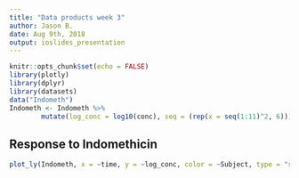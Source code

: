 ```yaml
---
title: "Data products week 3"
author: Jason B.
date: Aug 9th, 2018
output: ioslides_presentation
---
```


```r
knitr::opts_chunk$set(echo = FALSE)
library(plotly)
library(dplyr)
library(datasets)
data("Indometh")
Indometh <- Indometh %>%
        mutate(log_conc = log10(conc), seq = (rep(x = seq(1:11)^2, 6)))

```


## Response to Indomethicin

```r
plot_ly(Indometh, x = ~time, y = ~log_conc, color = ~Subject, type = "scatter", mode = "lines+markers")
```

